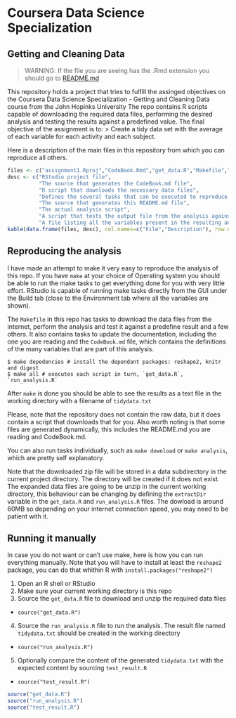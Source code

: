 # Coursera Data Science Specialization
## Getting and Cleaning Data
> WARNING: If the file you are seeing has the .Rmd extension you should go to [README.md](https://github.com/hlm/DS03-ProgrammingAssignment1/blob/master/README.md)

This repository holds a project that tries to fulfill the assinged objectives on the 
Coursera Data Science Specialization - Getting and Cleaning Data course from the John Hopinks University
The repo contains R scripts capable of downloading the required data files, performing the desired analysis
and testing the results against a predefined value.
The final objective of the assignment is to:
> Create a tidy data set with the average of each variable for each activity and each subject.

Here is a description of the main files in this repository from which you can reproduce all others.
```r
files <- c("assignment1.Rproj","CodeBook.Rmd","get_data.R","Makefile","README.Rmd","run_analysis.R","test_result.R","variables.txt" )
desc <- c("RStudio project file",
          "The source that generates the CodeBook.md file",
          "R script that downloads the necessary data files",
          "Defines the several tasks that can be executed to reproduce the analysis",
          "The source that generates this README.md file",
          "The actual analysis script",
          "A script that tests the output file from the analysis against an expected value",
          "A file listing all the variables present in the resulting analysis output")
kable(data.frame(files, desc), col.names=c("File","Description"), row.names=TRUE)
```

## Reproducing the analysis
I have made an attempt to make it very easy to reproduce the analysis of this repo. If you have `make` at 
your choice of Operating system you should be able to run the make tasks to get everything done for you with
very little effort. RStudio is capable of running make tasks directly from the GUI under the Build 
tab (close to the Environment tab where all the variables are shown).

The `Makefile` in this repo has tasks to download the data files from the internet, perform the analysis and
test it against a predefine result and a few others. It also contains tasks to update the documentation, including the one you
are reading and the `CodeBook.md` file, which contains the definitions of the many variables that are part of this
analysis. 

```shell
$ make depedencies # install the dependant packages: reshape2, knitr and digest
$ make all # executes each script in turn, `get_data.R`, `run_analysis.R`
```

After `make` is done you should be able to see the results as a text file in the working directory with a filename
of `tidydata.txt`

Please, note that the repository does not contain the raw data, but it does contain a script that downloads that for you. Also
worth noting is that some files are generated dynamically, this includes the README.md you are reading and CodeBook.md.

You can also run tasks individually, such as `make download` or `make analysis`, which are pretty self explanatory.

Note that the downloaded zip file will be stored in a data subdirectory in the current project directory. The directory will
be created if it does not exist. The expanded data files are going to be unzip in the current working directory, this behaviour
can be changing by defining the `extractDir` variable in the `get_data.R` and `run_analysis.R` files. The dowload is around 60MB
so depending on your internet connection speed, you may need to be patient with it.

## Running it manually
In case you do not want or can't use make, here is how you can run everything manually. Note that you will have to install
at least the `reshape2` package, you can do that whithin R with `install.packages("reshape2")`

1. Open an R shell or RStudio
2. Make sure your current working directory is this repo
3. Source the `get_data.R` file to download and unzip the required data files
  + `source("get_data.R")`
4. Source the `run_analysis.R` file to run the analysis. The result file named `tidydata.txt` should be created in the working directory
  + `source("run_analysis.R")`
5. Optionally compare the content of the generated `tidydata.txt` with the expected content by sourcing `test_result.R`
  + `source("test_result.R")`

```r
source("get_data.R")
source("run_analysis.R")
source("test_result.R")
```